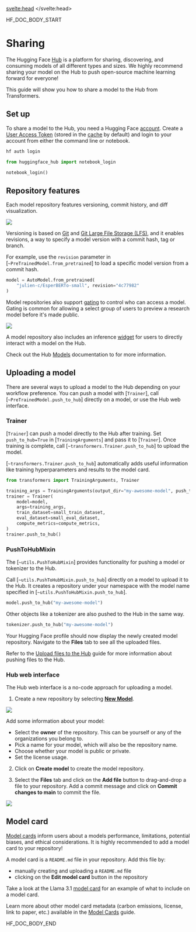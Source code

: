 <script lang="ts">
let fw: "pt" | "tf" = "pt";
onMount(() => {
    const urlParams = new URLSearchParams(window.location.search);
    fw = urlParams.get("fw") || "pt";
});
</script>
<svelte:head>
  <meta name="hf:doc:metadata" content={metadata} >
</svelte:head>

<!--HF DOCBUILD BODY START-->

HF_DOC_BODY_START

<!--Copyright 2024 The HuggingFace Team. All rights reserved.

Licensed under the Apache License, Version 2.0 (the "License"); you may not use this file except in compliance with
the License. You may obtain a copy of the License at

http://www.apache.org/licenses/LICENSE-2.0

Unless required by applicable law or agreed to in writing, software distributed under the License is distributed on
an "AS IS" BASIS, WITHOUT WARRANTIES OR CONDITIONS OF ANY KIND, either express or implied. See the License for the
specific language governing permissions and limitations under the License.

⚠️ Note that this file is in Markdown but contain specific syntax for our doc-builder (similar to MDX) that may not be
rendered properly in your Markdown viewer.

-->

# Sharing

The Hugging Face [Hub](https://hf.co/models) is a platform for sharing, discovering, and consuming models of all different types and sizes. We highly recommend sharing your model on the Hub to push open-source machine learning forward for everyone!

This guide will show you how to share a model to the Hub from Transformers.

## Set up

To share a model to the Hub, you need a Hugging Face [account](https://hf.co/join). Create a [User Access Token](https://hf.co/docs/hub/security-tokens#user-access-tokens) (stored in the [cache](./installation#cache-directory) by default) and login to your account from either the command line or notebook.

<hfoptions id="share">
<hfoption id="huggingface-CLI">

```bash
hf auth login
```

</hfoption>
<hfoption id="notebook">

```py
from huggingface_hub import notebook_login

notebook_login()
```

</hfoption>
</hfoptions>

## Repository features

<Youtube id="XvSGPZFEjDY"/>

Each model repository features versioning, commit history, and diff visualization.

<div class="flex justify-center">
    <img src="https://huggingface.co/datasets/huggingface/documentation-images/resolve/main/vis_diff.png"/>
</div>

Versioning is based on [Git](https://git-scm.com/) and [Git Large File Storage (LFS)](https://git-lfs.github.com/), and it enables revisions, a way to specify a model version with a commit hash, tag or branch.

For example, use the `revision` parameter in [`~PreTrainedModel.from_pretrained`] to load a specific model version from a commit hash.

```py
model = AutoModel.from_pretrained(
    "julien-c/EsperBERTo-small", revision="4c77982"
)
```

Model repositories also support [gating](https://hf.co/docs/hub/models-gated) to control who can access a model. Gating is common for allowing a select group of users to preview a research model before it's made public.

<div class="flex justify-center">
    <img src="https://huggingface.co/datasets/huggingface/documentation-images/resolve/main/transformers/gated-model.png"/>
</div>

A model repository also includes an inference [widget](https://hf.co/docs/hub/models-widgets) for users to directly interact with a model on the Hub.

Check out the Hub [Models](https://hf.co/docs/hub/models) documentation to for more information.

## Uploading a model

There are several ways to upload a model to the Hub depending on your workflow preference. You can push a model with [`Trainer`], call [`~PreTrainedModel.push_to_hub`] directly on a model, or use the Hub web interface.

<Youtube id="Z1-XMy-GNLQ"/>

### Trainer

[`Trainer`] can push a model directly to the Hub after training. Set `push_to_hub=True` in [`TrainingArguments`] and pass it to [`Trainer`]. Once training is complete, call [`~transformers.Trainer.push_to_hub`] to upload the model.

[`~transformers.Trainer.push_to_hub`] automatically adds useful information like training hyperparameters and results to the model card.

```py
from transformers import TrainingArguments, Trainer

training_args = TrainingArguments(output_dir="my-awesome-model", push_to_hub=True)
trainer = Trainer(
    model=model,
    args=training_args,
    train_dataset=small_train_dataset,
    eval_dataset=small_eval_dataset,
    compute_metrics=compute_metrics,
)
trainer.push_to_hub()
```

### PushToHubMixin

The [`~utils.PushToHubMixin`] provides functionality for pushing a model or tokenizer to the Hub.

Call [`~utils.PushToHubMixin.push_to_hub`] directly on a model to upload it to the Hub. It creates a repository under your namespace with the model name specified in [`~utils.PushToHubMixin.push_to_hub`].

```py
model.push_to_hub("my-awesome-model")
```

Other objects like a tokenizer are also pushed to the Hub in the same way.

```py
tokenizer.push_to_hub("my-awesome-model")
```

Your Hugging Face profile should now display the newly created model repository. Navigate to the **Files** tab to see all the uploaded files.

Refer to the [Upload files to the Hub](https://hf.co/docs/hub/how-to-upstream) guide for more information about pushing files to the Hub.

### Hub web interface

The Hub web interface is a no-code approach for uploading a model.

1. Create a new repository by selecting [**New Model**](https://huggingface.co/new).

<div class="flex justify-center">
    <img src="https://huggingface.co/datasets/huggingface/documentation-images/resolve/main/new_model_repo.png"/>
</div>

Add some information about your model:

- Select the **owner** of the repository. This can be yourself or any of the organizations you belong to.
- Pick a name for your model, which will also be the repository name.
- Choose whether your model is public or private.
- Set the license usage.

2. Click on **Create model** to create the model repository.

3. Select the **Files** tab and click on the **Add file** button to drag-and-drop a file to your repository. Add a commit message and click on **Commit changes to main** to commit the file.

<div class="flex justify-center">
    <img src="https://huggingface.co/datasets/huggingface/documentation-images/resolve/main/upload_file.png"/>
</div>

## Model card

[Model cards](https://hf.co/docs/hub/model-cards#model-cards) inform users about a models performance, limitations, potential biases, and ethical considerations. It is highly recommended to add a model card to your repository!

A model card is a `README.md` file in your repository. Add this file by:

- manually creating and uploading a `README.md` file
- clicking on the **Edit model card** button in the repository

Take a look at the Llama 3.1 [model card](https://huggingface.co/meta-llama/Meta-Llama-3.1-8B-Instruct) for an example of what to include on a model card.

Learn more about other model card metadata (carbon emissions, license, link to paper, etc.) available in the [Model Cards](https://hf.co/docs/hub/model-cards#model-cards) guide.


<!--HF DOCBUILD BODY END-->

HF_DOC_BODY_END


